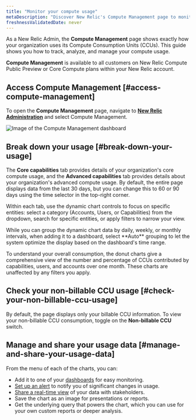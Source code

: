 ```yaml
---
title: "Monitor your compute usage"
metaDescription: "Discover New Relic's Compute Management page to monitor your compute usage with granular details."
freshnessValidatedDate: never
---
```

As a New Relic Admin, the <dnt>**Compute Management**</dnt>  page shows exactly how your organization uses its Compute Consumption Units (CCUs). This guide shows you how to track, analyze, and manage your compute usage.


<Callout variant="tip">

  <dnt>**Compute Management**</dnt> is available to all customers on New Relic Compute Public Preview or Core Compute plans within your New Relic account.

</Callout>

## Access Compute Management [#access-compute-management]
To open the <dnt>**Compute Management**</dnt> page, navigate to **[New Relic Administration](https://one.newrelic.com/admin-portal)** and select <dnt>Compute Management</dnt>.

<img
  title="Compute Management dashboard"
  alt="Image of the Compute Management dashboard"
  src="/images/accounts_screenshot-compute_management.webp"
/>

## Break down your usage [#break-down-your-usage]

The <dnt>**Core capabilities**</dnt> tab provides details of your organization's core compute usage, and the <dnt>**Advanced capabilities**</dnt> tab provides details about your organization's advanced compute usage. By default, the entire page displays data from the last 30 days, but you can change this to 60 or 90 days using the time selector in the top-right corner.

Within each tab, use the dynamic chart controls to focus on specific entities: select a category (Accounts, Users, or Capabilities) from the dropdown, search for specific entities, or apply filters to narrow your view.

<Callout variant="tip">
While you can group the dynamic chart data by daily, weekly, or monthly intervals, when adding it to a dashboard, select <dnt>**Auto**</dnt> grouping to let the system optimize the display based on the dashboard's time range.
</Callout>

To understand your overall consumption, the donut charts give a comprehensive view of the number and percentage of CCUs contributed by capabilities, users, and accounts over one month. These charts are unaffected by any filters you apply.

## Check your non-billable CCU usage [#check-your-non-billable-ccu-usage]

By default, the page displays only your billable CCU information. To view your non-billable CCU consumption, toggle on the <dnt>**Non-billable CCU**</dnt> switch.

## Manage and share your usage data [#manage-and-share-your-usage-data]

From the <Icon name="fe-more-horizontal"/> menu of each of the charts, you can:

* Add it to one of your [dashboards](/docs/query-your-data/explore-query-data/dashboards/manage-your-dashboard/) for easy monitoring.
* [Set up an alert](/docs/tutorial-create-alerts/create-an-alert/) to notify you of significant changes in usage.
* [Share a real-time view](/docs/query-your-data/explore-query-data/dashboards/share-charts-dashboards-externally/#chart) of your data with stakeholders.
* Save the chart as an image for presentations or reports.
* Get the underlying query that powers the chart, which you can use for your own custom reports or deeper analysis.
